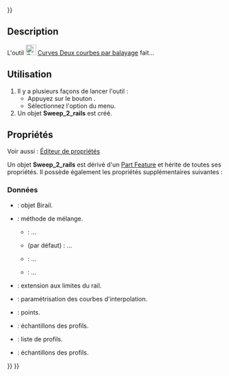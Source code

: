 <languages/>
{{UnfinishedDocu{{#translation:}}}}

{{Docnav/fr
|[[Curves_SketchOnSurface/fr|Esquisse sur surface]]
|[[Curves_ProfileSupport/fr|Plan de support]]
|[[Curves_Workbench/fr|Atelier Curves]]
|IconL=Curves_SketchOnSurface.svg
|IconR=Curves_ProfileSupport.svg
|IconC=Curves_workbench_icon.svg
}}

{{GuiCommand/fr
|Name=Curves Sweep2Rails
|Name/fr=Curves Deux courbes par balayage
|MenuLocation=Surfaces → Sweep2Rails 
|Workbenches=[[Curves_Workbench/fr|Curves]]
}}

==Description==

L'outil [[Image:Curves_Sweep2Rails.svg|24px]] [[Curves_Sweep2Rails/fr|Curves Deux courbes par balayage]] fait...

<span id="Usage"></span>
==Utilisation==

# Il y a plusieurs façons de lancer l'outil :
#* Appuyez sur le bouton {{Button|[[Image:Curves_Sweep2Rails.svg|16px]] [[Curves_Sweep2Rails/fr|Sweep2Rails]]}}.
#* Sélectionnez l'option {{MenuCommand|Surfaces → [[Image:Curves_Sweep2Rails.svg|16px]] Sweep2Rails}} du menu.
# Un objet '''Sweep_2_rails''' est créé.

<span id="Properties"></span>
==Propriétés==

Voir aussi : [[Property_editor/fr|Éditeur de propriétés]]

Un objet '''Sweep_2_rails''' est dérivé d'un [[Part_Feature/fr|Part Feature]] et hérite de toutes ses propriétés. Il possède également les propriétés supplémentaires suivantes :

<span id="Data"></span>
===Données===

{{TitleProperty|Base}}

* {{PropertyData|Birail|Link}} : objet Birail.
* {{PropertyData|Blending|Enumeration}} : méthode de mélange.
** {{Value|Average}} : ...
** {{Value|Blend}} (par défaut) : ...
** {{Value|Rail1}} : ...
** {{Value|Rail2}} : ...
* {{PropertyData|Extend|Bool}} : extension aux limites du rail.
* {{PropertyData|Parametrization|Float}} : paramétrisation des courbes d'interpolation.
* {{PropertyData|Points|VectorList}} : points.
* {{PropertyData|ProfileSamples|Integer}} : échantillons des profils.
* {{PropertyData|Profiles|LinkList}} : liste de profils.
* {{PropertyData|RailSamples|Integer}} : échantillons des profils.


{{Docnav/fr
|[[Curves_SketchOnSurface/fr|Esquisse sur surface]]
|[[Curves_ProfileSupport/fr|Plan de support]]
|[[Curves_Workbench/fr|Atelier Curves]]
|IconL=Curves_SketchOnSurface.svg
|IconR=Curves_ProfileSupport.svg
|IconC=Curves_workbench_icon.svg
}}

{{Curves Tools navi{{#translation:}}}}
{{Userdocnavi{{#translation:}}}}